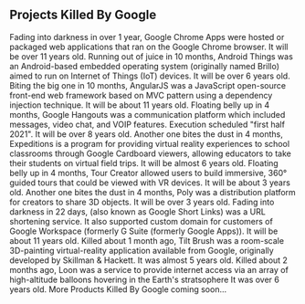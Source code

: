 ## Projects Killed By Google

<ProjectCard title="Google Chrome Apps" link="https://en.wikipedia.org/wiki/Google_Chrome_App" bg="linear-gradient(to right, #D4145A 0%, #FBB03B 100%)">
Fading into darkness in over 1 year, Google Chrome Apps were hosted or packaged web applications that ran on the Google Chrome browser. It will be over 11 years old.
</ProjectCard>

<ProjectCard title="Android Things" link="https://android-developers.googleblog.com/2019/02/an-update-on-android-things.html" bg="linear-gradient(to right, #2193b0 0%, #6dd5ed 100%)">
Running out of juice in 10 months, Android Things was an Android-based embedded operating system (originally named Brillo) aimed to run on Internet of Things (IoT) devices. It will be over 6 years old.
</ProjectCard>

<ProjectCard title="AngularJS" link="https://blog.angular.io/stable-angularjs-and-long-term-support-7e077635ee9c" bg="linear-gradient(to right, #de6262 0%, #ffb88c 100%)">
Biting the big one in 10 months, AngularJS was a JavaScript open-source front-end web framework based on MVC pattern using a dependency injection technique. It will be about 11 years old.
</ProjectCard>

<ProjectCard title="Google Hangouts" link="https://arstechnica.com/gadgets/2019/01/the-great-google-hangouts-shutdown-begins-october-2019/" bg="linear-gradient(to right, #06beb6 0%, #48b1bf 100%)">
Floating belly up in 4 months, Google Hangouts was a communication platform which included messages, video chat, and VOIP features. Execution scheduled "first half 2021". It will be over 8 years old.
</ProjectCard>

<ProjectCard title="Expeditions" link="https://en.wikipedia.org/wiki/Google_Expeditions" bg="linear-gradient(to right, #000428 0%, #004e92 100%)">
Another one bites the dust in 4 months, Expeditions is a program for providing virtual reality experiences to school classrooms through Google Cardboard viewers, allowing educators to take their students on virtual field trips. It will be almost 6 years old.
</ProjectCard>

<ProjectCard title="Tour Creator" link="https://www.theverge.com/2020/11/13/21564279/google-expeditions-vr-cardboard-tours-shutdown-arts-culture-app-migration" bg="linear-gradient(to right, #f12711 0%, #f5af19 100%)">
Floating belly up in 4 months, Tour Creator allowed users to build immersive, 360° guided tours that could be viewed with VR devices. It will be about 3 years old.
</ProjectCard>

<ProjectCard title="Poly" link="https://support.google.com/poly/answer/10192635" bg="linear-gradient(to right, #ff512f 0%, #dd2476 100%)">
Another one bites the dust in 4 months, Poly was a distribution platform for creators to share 3D objects. It will be over 3 years old.
</ProjectCard>

<ProjectCard title="Google Go Links" link="https://github.com/codyogden/killedbygoogle/issues/865" bg="linear-gradient(to right, #b06ab3 0%, #4568dc 100%)">
Fading into darkness in 22 days, (also known as Google Short Links) was a URL shortening service. It also supported custom domain for customers of Google Workspace (formerly G Suite (formerly Google Apps)). It will be about 11 years old.
</ProjectCard>

<ProjectCard title="Tilt Brush" link="https://www.tiltbrush.com/" bg="linear-gradient(to right, #ec6f66 0%, #f3a183 100%)">
Killed about 1 month ago, Tilt Brush was a room-scale 3D-painting virtual-reality application available from Google, originally developed by Skillman & Hackett. It was almost 5 years old.
</ProjectCard>

<ProjectCard title="Loon" link="https://www.theverge.com/2021/1/21/22243484/alphabet-google-shutting-down-loon-internet-balloon-company-x" bg="linear-gradient(to right, #4ca1af 0%, #c4e0e5 100%)">
Killed about 2 months ago, Loon was a service to provide internet access via an array of high-altitude balloons hovering in the Earth's stratsophere It was over 6 years old.
</ProjectCard>

<ProjectCard title="Coming Soon..." bg="linear-gradient(to right, #f12711 0%, #f5af19 100%)">
More Products Killed By Google coming soon...
</ProjectCard>
